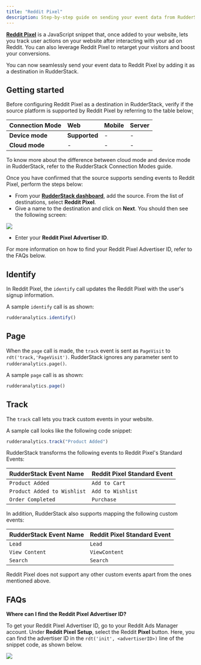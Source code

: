 ```yaml
---
title: "Reddit Pixel"
description: Step-by-step guide on sending your event data from RudderStack to Reddit Pixel.
---
```


[**Reddit Pixel**](https://ads.reddit.com/) is a JavaScript snippet that, once added to your website, lets you track user actions on your website after interacting with your ad on Reddit. You can also leverage Reddit Pixel to retarget your visitors and boost your conversions.

You can now seamlessly send your event data to Reddit Pixel by adding it as a destination in RudderStack.

## Getting started

Before configuring Reddit Pixel as a destination in RudderStack, verify if the source platform is supported by Reddit Pixel by referring to the table below: ̦

| **Connection Mode** | **Web**       | **Mobile** | **Server** |
| :------------------ | :------------ | :--------- | :--------- |
| **Device mode**     | **Supported** | -          | -          |
| **Cloud mode**      | -             | -          | -          |

<div class="infoBlock">
To know more about the difference between cloud mode and device mode in RudderStack, refer to the <Link to="/destinations/rudderstack-connection-modes/">RudderStack Connection Modes</Link> guide.
</div>

Once you have confirmed that the source supports sending events to Reddit Pixel, perform the steps below:

- From your [**RudderStack dashboard**](https://app.rudderstack.com/), add the source. From the list of destinations, select **Reddit Pixel**.
- Give a name to the destination and click on **Next**. You should then see the following screen:

<img src="../../assets/RedditPixel-1.png" />

- Enter your **Reddit Pixel Advertiser ID**.

<div class="infoBlock">

For more information on how to find your Reddit Pixel Advertiser ID, refer to the FAQs below.

</div>

## Identify

In Reddit Pixel, the <Link to="/event-spec/standard-events/identify">`identify`</Link> call updates the Reddit Pixel with the user's signup information.

A sample `identify` call is as shown:

```javascript
rudderanalytics.identify()
```

## Page

When the <Link to="/event-spec/standard-events/page">`page`</Link> call is made, the `track` event is sent as `PageVisit` to `rdt('track,'PageVisit')`. RudderStack ignores any parameter sent to `rudderanalytics.page()`.

A sample `page` call is as shown:

```javascript
rudderanalytics.page()
```

## Track

The `track` call lets you track custom events in your website.

A sample call looks like the following code snippet:

```javascript
rudderanalytics.track("Product Added")
```

RudderStack transforms the following events to Reddit Pixel's Standard Events:

| **RudderStack Event Name**  | **Reddit Pixel Standard Event** |
| :-------------------------- | :------------------------------ |
| `Product Added`             | `Add to Cart`                   |
| `Product Added to Wishlist` | `Add to Wishlist`               |
| `Order Completed`           | `Purchase`                      |

In addition, RudderStack also supports mapping the following custom events:

| **RudderStack Event Name** | **Reddit Pixel Standard Event** |
| :------------------------- | :------------------------------ |
| `Lead`                     | `Lead`                          |
| `View Content`             | `ViewContent`                   |
| `Search`                   | `Search`                        |

<div class="warningBlock">

Reddit Pixel does not support any other custom events apart from the ones mentioned above.

</div>

## FAQs

**Where can I find the Reddit Pixel Advertiser ID?**

To get your Reddit Pixel Advertiser ID, go to your Reddit Ads Manager account. Under **Reddit Pixel Setup**, select the Reddit **Pixel** button. Here, you can find the advertiser ID in the `rdt('init', <advertiserID>)` line of the snippet code, as shown below.

<img src="../../assets/RedditPixel-2.png" />


